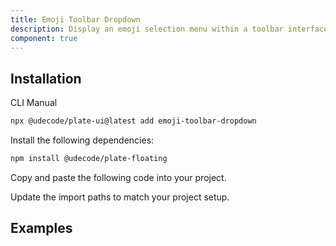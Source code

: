 ```yaml
---
title: Emoji Toolbar Dropdown
description: Display an emoji selection menu within a toolbar interface.
component: true
---
```


<ComponentPreview name="playground-demo" id="emoji" />

## Installation

<Tabs defaultValue="cli">

<TabsList>
<TabsTrigger value="cli">CLI</TabsTrigger>
<TabsTrigger value="manual">Manual</TabsTrigger>
</TabsList>
<TabsContent value="cli">

```bash
npx @udecode/plate-ui@latest add emoji-toolbar-dropdown
```

</TabsContent>

<TabsContent value="manual">

<Steps>

<Step>

Install the following dependencies:

```bash
npm install @udecode/plate-floating
```

</Step>

<Step>

Copy and paste the following code into your project.

</Step>

<ComponentSource name="emoji-toolbar-dropdown" />

<Step>

Update the import paths to match your project setup.

</Step>

</Steps>

</TabsContent>

</Tabs>

## Examples

<ComponentSource name="emoji-dropdown-menu" />

